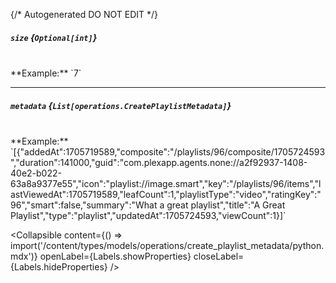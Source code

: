 {/* Autogenerated DO NOT EDIT  */}

##### `size` *{`Optional[int]`}*
<br/>
**Example:** `7`

---
##### `metadata` *{`List[operations.CreatePlaylistMetadata]`}*
<br/>
**Example:** `[{"addedAt":1705719589,"composite":"/playlists/96/composite/1705724593","duration":141000,"guid":"com.plexapp.agents.none://a2f92937-1408-40e2-b022-63a8a9377e55","icon":"playlist://image.smart","key":"/playlists/96/items","lastViewedAt":1705719589,"leafCount":1,"playlistType":"video","ratingKey":"96","smart":false,"summary":"What a great playlist","title":"A Great Playlist","type":"playlist","updatedAt":1705724593,"viewCount":1}]`

<Collapsible content={() => import('/content/types/models/operations/create_playlist_metadata/python.mdx')} openLabel={Labels.showProperties} closeLabel={Labels.hideProperties} />



